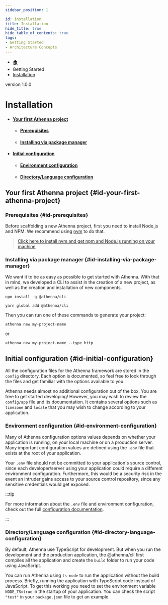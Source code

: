 ```yaml
---
sidebar_position: 1

id: installation
title: Installation
hide_title: true
hide_table_of_contents: true
tags:
- Getting Started
- Architecture Concepts
---
```



<nav aria-label="breadcrumbs">
    <ul class="breadcrumbs">
        <li class="breadcrumbs__item">
            <a class="breadcrumbs__link" href="/">🏠</a>
        </li>
        <li class="breadcrumbs__item">
            <a class="breadcrumbs__link">Getting Started</a>
        </li>
        <li class="breadcrumbs__item">
            <a class="breadcrumbs__link" href="/docs/getting-started/installation">Installation</a>
        </li>
    </ul>
</nav>

<span class="badge badge--secondary margin-top-bot">version 1.0.0</span>

# Installation

- #### [Your first Athenna project](#id-your-first-athenna-project)
    - #### [Prerequisites](#id-prerequisites)
    - #### [Installing via package manager](#id-installing-via-package-manager)
- #### [Initial configuration](#id-initial-configuration)
  - #### [Environment configuration](#id-environment-configuration)
  - #### [Directory/Language configuration](#id-directory-language-configuration)

## Your first Athenna project {#id-your-first-athenna-project}

### Prerequisites {#id-prerequisites}
Before scaffolding a new Athenna project, first you need to install Node.js and NPM.
We recommend using [nvm](https://github.com/nvm-sh/nvm) to do that.

> [Click here to install nvm and get npm and Node.js running on your machine](https://github.com/nvm-sh/nvm#installing-and-updating)

### Installing via package manager {#id-installing-via-package-manager}

We want it to be as easy as possible to get started with Athenna. With that in mind, we developed a CLI to assist in
the creation of a new project, as well as the creation and installation of new components.

<Tabs>
<TabItem value="npm" label="npm" default>

```shell
npm install -g @athenna/cli
```

</TabItem>
<TabItem value="yarn" label="yarn" default>

```shell
yarn global add @athenna/cli
```

</TabItem>
</Tabs>

Then you can run one of these commands to generate your project:

<Tabs>
<TabItem value="http" label="http" default>

```shell
athenna new my-project-name
```
or
```shell
athenna new my-project-name --type http
```

</TabItem>
</Tabs>

## Initial configuration {#id-initial-configuration}

All the configuration files for the Athenna framework are stored in the `config` directory. Each option is documented,
so feel free to look through the files and get familiar with the options available to you.

Athenna needs almost no additional configuration out of the box. You are free to get started developing! However, you
may wish to review the `config/app` file and its documentation. It contains several options such as `timezone` and
`locale` that you may wish to change according to your application.

### Environment configuration {#id-environment-configuration}

Many of Athenna configuration options values depends on whether your application is running, on your local machine or
on a production server. Many important configuration values are defined using the `.env` file that exists at the root
of your application.

Your `.env` file should not be committed to your application's source control, since each developer/server using your
application could require a different environment configuration. Furthermore, this would be a security risk in the event
an intruder gains access to your source control repository, since any sensitive credentials would get exposed.

:::tip

For more information about the `.env` file and environment configuration, check out the full [configuration documentation](configuration).

:::

### Directory/Language configuration {#id-directory-language-configuration}

By default, Athenna use TypeScript for development. But when you run the development and the production application,
the @athenna/cli first compiles all the application and create the `build` folder to run your code using JavaScript.

You can run Athenna using `ts-node` to run the application without the build process. Briefly, running the application
with TypeScript code instead of JavaScript. To get this working you need to set the environment variable `NODE_TS=true`
in the startup of your application. You can check the script `"test"` in your `package.json` file to get an example
